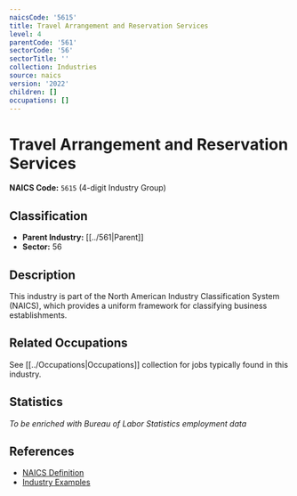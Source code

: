 ```yaml
---
naicsCode: '5615'
title: Travel Arrangement and Reservation Services
level: 4
parentCode: '561'
sectorCode: '56'
sectorTitle: ''
collection: Industries
source: naics
version: '2022'
children: []
occupations: []
---
```

# Travel Arrangement and Reservation Services

**NAICS Code:** `5615` (4-digit Industry Group)

## Classification

- **Parent Industry:** [[../561|Parent]]
- **Sector:** 56

## Description

This industry is part of the North American Industry Classification System (NAICS), which provides a uniform framework for classifying business establishments.

## Related Occupations

See [[../Occupations|Occupations]] collection for jobs typically found in this industry.

## Statistics

*To be enriched with Bureau of Labor Statistics employment data*

## References

- [NAICS Definition](https://www.census.gov/naics/)
- [Industry Examples](https://www.census.gov/naics/2022NAICS/)
